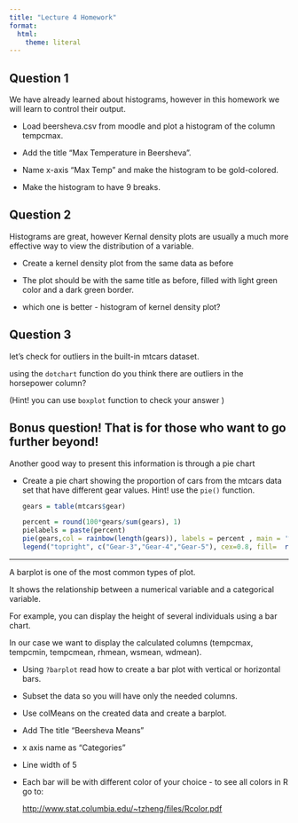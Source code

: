 ```yaml
---
title: "Lecture 4 Homework"
format:
  html: 
    theme: literal
---
```


## Question 1

We have already learned about histograms, however in this homework we will learn to control their output.

-   Load beersheva.csv from moodle and plot a histogram of the column tempcmax.

-   Add the title "Max Temperature in Beersheva".

-   Name x-axis "Max Temp" and make the histogram to be gold-colored.

-   Make the histogram to have 9 breaks.

## Question 2

Histograms are great, however Kernal density plots are usually a much more effective way to view the distribution of a variable.

-   Create a kernel density plot from the same data as before

-   The plot should be with the same title as before, filled with light green color and a dark green border.

-   which one is better - histogram of kernel density plot?

## Question 3

let's check for outliers in the built-in mtcars dataset.

using the `dotchart` function do you think there are outliers in the horsepower column?

(Hint! you can use `boxplot` function to check your answer )


## Bonus question! That is for those who want to go further beyond!

Another good way to present this information is through a pie chart

-   Create a pie chart showing the proportion of cars from the mtcars data set that have different gear values. Hint! use the `pie()` function.

    ```r
    gears = table(mtcars$gear)

    percent = round(100*gears/sum(gears), 1)
    pielabels = paste(percent)
    pie(gears,col = rainbow(length(gears)), labels = percent , main = '% of Gears', cex = 0.8)
    legend("topright", c("Gear-3","Gear-4","Gear-5"), cex=0.8, fill=  rainbow(length(gears)))
    ```

___

A barplot is one of the most common types of plot.

It shows the relationship between a numerical variable and a categorical variable.

For example, you can display the height of several individuals using a bar chart.

In our case we want to display the calculated columns (tempcmax, tempcmin, tempcmean, rhmean, wsmean, wdmean). 

-   Using `?barplot` read how to create a bar plot with vertical or horizontal bars.

-   Subset the data so you will have only the needed columns.

-   Use colMeans on the created data and create a barplot.

-   Add The title "Beersheva Means"

-   x axis name as "Categories"

-   Line width of 5

-   Each bar will be with different color of your choice - to see all colors in R go to:

    <http://www.stat.columbia.edu/~tzheng/files/Rcolor.pdf>
